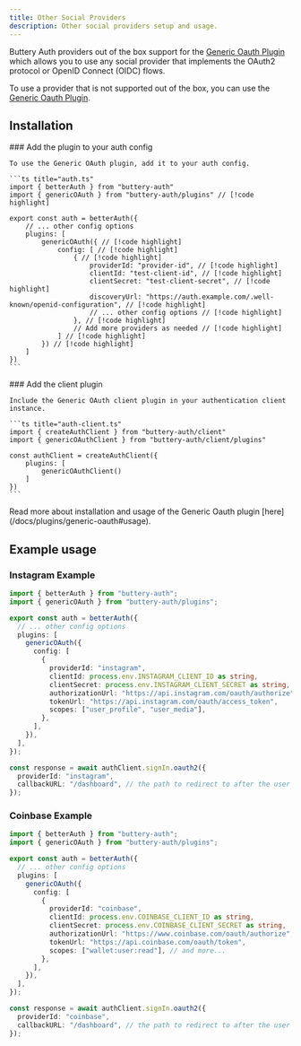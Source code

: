 ```yaml
---
title: Other Social Providers
description: Other social providers setup and usage.
---
```


Buttery Auth providers out of the box support for the [Generic Oauth Plugin](/docs/plugins/generic-oauth) which allows you to use any social provider that implements the OAuth2 protocol or OpenID Connect (OIDC) flows.

To use a provider that is not supported out of the box, you can use the [Generic Oauth Plugin](/docs/plugins/generic-oauth).

## Installation

<Steps>
  <Step>
    ### Add the plugin to your auth config

    To use the Generic OAuth plugin, add it to your auth config.

    ```ts title="auth.ts"
    import { betterAuth } from "buttery-auth"
    import { genericOAuth } from "buttery-auth/plugins" // [!code highlight]

    export const auth = betterAuth({
        // ... other config options
        plugins: [
            genericOAuth({ // [!code highlight]
                config: [ // [!code highlight]
                    { // [!code highlight]
                        providerId: "provider-id", // [!code highlight]
                        clientId: "test-client-id", // [!code highlight]
                        clientSecret: "test-client-secret", // [!code highlight]
                        discoveryUrl: "https://auth.example.com/.well-known/openid-configuration", // [!code highlight]
                        // ... other config options // [!code highlight]
                    }, // [!code highlight]
                    // Add more providers as needed // [!code highlight]
                ] // [!code highlight]
            }) // [!code highlight]
        ]
    })
    ```

  </Step>

  <Step>
    ### Add the client plugin

    Include the Generic OAuth client plugin in your authentication client instance.

    ```ts title="auth-client.ts"
    import { createAuthClient } from "buttery-auth/client"
    import { genericOAuthClient } from "buttery-auth/client/plugins"

    const authClient = createAuthClient({
        plugins: [
            genericOAuthClient()
        ]
    })
    ```

  </Step>
</Steps>

<Callout>
  Read more about installation and usage of the Generic Oauth plugin
  [here](/docs/plugins/generic-oauth#usage).
</Callout>

## Example usage

### Instagram Example

```ts title="auth.ts"
import { betterAuth } from "buttery-auth";
import { genericOAuth } from "buttery-auth/plugins";

export const auth = betterAuth({
  // ... other config options
  plugins: [
    genericOAuth({
      config: [
        {
          providerId: "instagram",
          clientId: process.env.INSTAGRAM_CLIENT_ID as string,
          clientSecret: process.env.INSTAGRAM_CLIENT_SECRET as string,
          authorizationUrl: "https://api.instagram.com/oauth/authorize",
          tokenUrl: "https://api.instagram.com/oauth/access_token",
          scopes: ["user_profile", "user_media"],
        },
      ],
    }),
  ],
});
```

```ts title="sign-in.ts"
const response = await authClient.signIn.oauth2({
  providerId: "instagram",
  callbackURL: "/dashboard", // the path to redirect to after the user is authenticated
});
```

### Coinbase Example

```ts title="auth.ts"
import { betterAuth } from "buttery-auth";
import { genericOAuth } from "buttery-auth/plugins";

export const auth = betterAuth({
  // ... other config options
  plugins: [
    genericOAuth({
      config: [
        {
          providerId: "coinbase",
          clientId: process.env.COINBASE_CLIENT_ID as string,
          clientSecret: process.env.COINBASE_CLIENT_SECRET as string,
          authorizationUrl: "https://www.coinbase.com/oauth/authorize",
          tokenUrl: "https://api.coinbase.com/oauth/token",
          scopes: ["wallet:user:read"], // and more...
        },
      ],
    }),
  ],
});
```

```ts title="sign-in.ts"
const response = await authClient.signIn.oauth2({
  providerId: "coinbase",
  callbackURL: "/dashboard", // the path to redirect to after the user is authenticated
});
```
